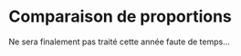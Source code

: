 # Comparaison de proportions {#sec-prop}

Ne sera finalement pas traité cette année faute de temps... 